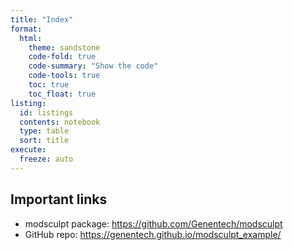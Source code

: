 ```yaml
---
title: "Index"
format:
  html:
    theme: sandstone
    code-fold: true
    code-summary: "Show the code"
    code-tools: true
    toc: true
    toc_float: true
listing:
  id: listings
  contents: notebook
  type: table
  sort: title
execute:
  freeze: auto
---
```



::: {#listings}
:::

## Important links

- modsculpt package:
  <https://github.com/Genentech/modsculpt>
- GitHub repo:
  <https://genentech.github.io/modsculpt_example/>
  